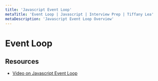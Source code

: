 ```yaml
---
title: 'Javascript Event Loop'
metaTitle: 'Event Loop | Javascript | Interview Prep | Tiffany Lea'
metaDescription: 'Javascript Event Loop Overview'
---
```


# Event Loop

## Resources

- [Video on Javascript Event Loop](https://www.youtube.com/watch?v=8aGhZQkoFbQ)

